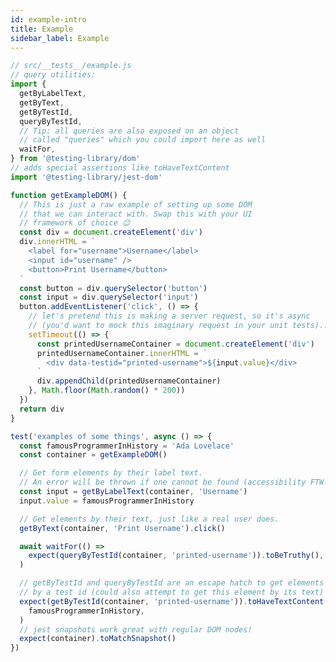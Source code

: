 ```yaml
---
id: example-intro
title: Example
sidebar_label: Example
---
```


```javascript
// src/__tests__/example.js
// query utilities:
import {
  getByLabelText,
  getByText,
  getByTestId,
  queryByTestId,
  // Tip: all queries are also exposed on an object
  // called "queries" which you could import here as well
  waitFor,
} from '@testing-library/dom'
// adds special assertions like toHaveTextContent
import '@testing-library/jest-dom'

function getExampleDOM() {
  // This is just a raw example of setting up some DOM
  // that we can interact with. Swap this with your UI
  // framework of choice 😉
  const div = document.createElement('div')
  div.innerHTML = `
    <label for="username">Username</label>
    <input id="username" />
    <button>Print Username</button>
  `
  const button = div.querySelector('button')
  const input = div.querySelector('input')
  button.addEventListener('click', () => {
    // let's pretend this is making a server request, so it's async
    // (you'd want to mock this imaginary request in your unit tests)...
    setTimeout(() => {
      const printedUsernameContainer = document.createElement('div')
      printedUsernameContainer.innerHTML = `
        <div data-testid="printed-username">${input.value}</div>
      `
      div.appendChild(printedUsernameContainer)
    }, Math.floor(Math.random() * 200))
  })
  return div
}

test('examples of some things', async () => {
  const famousProgrammerInHistory = 'Ada Lovelace'
  const container = getExampleDOM()

  // Get form elements by their label text.
  // An error will be thrown if one cannot be found (accessibility FTW!)
  const input = getByLabelText(container, 'Username')
  input.value = famousProgrammerInHistory

  // Get elements by their text, just like a real user does.
  getByText(container, 'Print Username').click()

  await waitFor(() =>
    expect(queryByTestId(container, 'printed-username')).toBeTruthy(),
  )

  // getByTestId and queryByTestId are an escape hatch to get elements
  // by a test id (could also attempt to get this element by its text)
  expect(getByTestId(container, 'printed-username')).toHaveTextContent(
    famousProgrammerInHistory,
  )
  // jest snapshots work great with regular DOM nodes!
  expect(container).toMatchSnapshot()
})
```
